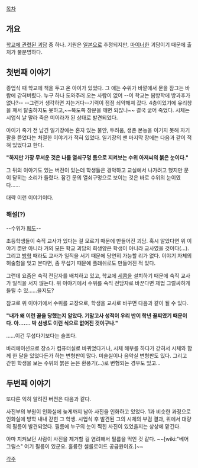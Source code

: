 [[목차]]
== 개요 ==
[[학교에 관련된 괴담]] 중 하나.
기원은 [[일본]]으로 추정되지만, [[마이너]]한 괴담이기 때문에 출처가 불분명하다.

== 첫번째 이야기 ==
종업식 때 학교에 책을 두고 온 아이가 있었다. 그 애는 수위가 바깥에서 문을 잠그는 바람에 갇혀버렸다. 누구 하나 도와주러 오는 사람이 없어 --이 학교는 봄방학에 방과후가 없나?-- --그런거 생각하면 지는거다--기력이 점점 쇠약해져 갔다. 4층이었기에 유리창을 깨서 탈출하지도 못하고,~~복도쪽 창문을 깨면 되잖나~~ 결국 굶어 죽었다. 시체는 시업식 날 말라 죽은 미이라가 된 상태로 발견되었다.

아이가 죽기 전 남긴 일기장에는 혼자 있는 불안, 두려움, 생존 본능을 이기지 못해 자기 팔을 뜯었다는 처절한 이야기가 적혀 있었다. 일기장의 맨 마지막 장에는 다음과 같이 적혀 있었다고 한다.

'''"하지만 가장 무서운 것은 나를 열쇠구멍 틈으로 지켜보는 수위 아저씨의 붉은 눈이다."'''

그 뒤의 이야기도 있는 버전이 있는데 학생들은 경악하고 교실에서 나가려고 했지만 문이 닫히는 소리가 들렸다. 잠긴 문의 열쇠구멍으로 보이는 것은 바로 수위의 눈이였다......

대략 이런 이야기이다.

=== 해설(?) ===
--수위가 [[페도]]--

초등학생들이 숙직 교사가 있다는 걸 모르기 때문에 만들어진 괴담. 혹시 알았다면 위 이야기 뿐만 아니라 거의 모든 학교 괴담의 희생양은 학생이 아니라 교사였을 것이다(…). 그리고 [[방학]] 때라도 교사가 일직을 서기 때문에 당연히 가능할 리가 없다. 이야기 자체의 허술함을 잊고 본다면, 좀 무섭기 때문에 플래쉬로도 만들어진 적 있다.

그런데 요즘은 숙직 전담자를 배치하고 있고, 학교에 [[세콤]]을 설치하기 때문에 숙직 교사가 일직을 서지 않는다. 위 이야기에서 수위를 숙직 전담자로 바꾼다면 제법 그럴싸하게 들릴 수 있……을지도?

참고로 위 이야기에서 수위를 교장으로, 학생을 교사로 바꾸면 다음과 같이 될 수 있다.

''' "내가 왜 이런 꼴을 당했는지 알았다. 기말고사 성적이 우리 반이 학년 꼴찌였기 때문이다. 아……. 박 선생도 이런 식으로 없어진 것이구나."'''

……이건 무섭다기보다는 슬프다.

바리에이션으로 장소가 컴퓨터실로 바뀌었다거나, 시체 해부를 하다가 갇혀서 시체와 함께 한 달을 있었다든가 하는 변형판이 많다. 미술실이나 음악실 변형판도 있다. 그리고 갇힌 학생을 보는 수위의 붉은 눈은 환풍기(...)로 변형되는 경우도 있고...

== 두번째 이야기 ==
또다른 익히 알려진 버전은 다음과 같다.

사진부의 부원이 인화실에 늦게까지 남아 사진을 인화하고 있었다. 1과 비슷한 과정으로 인화실에 방학 내내 갇힌 그 학생.
시업식 후 발견된 그의 시체의 부검 결과, 위에서 대량의 필름이 발견되었다. 필름에 누구의 눈이 찍힌 사진이 있었을지는 상상에 맡긴다.

아마 지켜보던 사람이 사진을 제거할 걸 염려해서 필름을 먹인 것 같다. ~~[wiki:"베어 그릴스" 여기 필름이 있군요. 훌륭한 셀룰로이드 공급원이죠.]~~

[[각주]]
